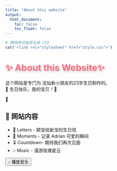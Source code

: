 ```yaml
---
title: "About this website"
output:
  html_document:
    toc: false
    toc_float: false
---
```


```r
# 确保样式继承全局 CSS
cat('<link rel="stylesheet" href="style.css">')
```


<div class="container"> <h1 style="color:#ff6b81; text-shadow: 3px 3px 6px rgba(0, 0, 0, 0.2);">
✨ About this  Website✨</h1> <p> 这个网站是专门为 沈灿新小朋友的23岁生日制作的。<br> 🎂 生日快乐，我的宝贝！💖 </p> <!-- ❤️ 跳动的心动画 --> <div class="heart-container"> 💖 </div> <h2>📌 网站内容</h2> <ul> <li>🌟 Letters - 颖宝给新宝的生日信</li> <li>📸 Moments - 记录 Adrian 可爱的瞬间</li> <li>⏳ Countdown- 期待我们再次见面</li> <li>🎶 Music - 漫游玫瑰星云 </li> </ul> <!-- 🎵 播放音乐按钮 -->
<button class="music-button" onclick="playMusic()">🎶 播放音乐</button>

<!-- 🎶 音频播放器（默认隐藏） --> <audio id="bgMusic" loop> <source src="audio/your-music-file.ogg" type="audio/ogg"> <source src="audio/your-music-file.mp3" type="audio/mpeg"> 你的浏览器不支持播放音乐。 </audio> </div> <script> function playMusic() { var music = document.getElementById("bgMusic"); if (music.paused) { music.play(); } else { music.pause(); } } </script>




